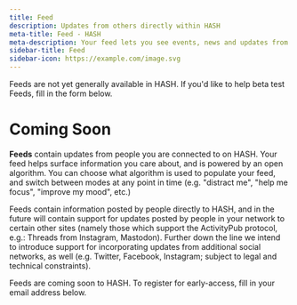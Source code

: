 ```yaml
---
title: Feed
description: Updates from others directly within HASH
meta-title: Feed - HASH
meta-description: Your feed lets you see events, news and updates from other people, groups and brands you're connected to on HASH
sidebar-title: Feed
sidebar-icon: https://example.com/image.svg
---
```


<callout style="information" type="coming-soon">
Feeds are not yet generally available in HASH. If you'd like to help beta test Feeds, fill in the form below.
</callout>

# Coming Soon

**Feeds** contain updates from people you are connected to on HASH. Your feed helps surface information you care about, and is powered by an open algorithm. You can choose what algorithm is used to populate your feed, and switch between modes at any point in time (e.g. "distract me", "help me focus", "improve my mood", etc.)

Feeds contain information posted by people directly to HASH, and in the future will contain support for updates posted by people in your network to certain other sites (namely those which support the ActivityPub protocol, e.g.: Threads from Instagram, Mastodon). Further down the line we intend to introduce support for incorporating updates from additional social networks, as well (e.g. Twitter, Facebook, Instagram; subject to legal and technical constraints).

Feeds are coming soon to HASH. To register for early-access, fill in your email address below.